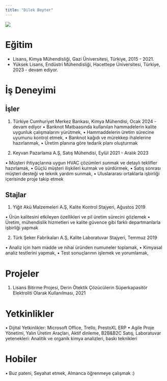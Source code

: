 ```yaml
---
title: "Dilek Beyter"
---
```



![](/assets/images/vesikalik.jpeg){fig-align="center"}

# Eğitim

-   Lisans, Kimya Mühendisliği, Gazi Üniversitesi, Türkiye, 2015 - 2021.
-   Yüksek Lisans, Endüstri Mühendisliği, Hacettepe Üniversitesi, Türkiye, 2023 - devam ediyor.

# İş Deneyimi

## İşler

1.  Türkiye Cumhuriyet Merkez Bankası, Kimya Mühendisi, Ocak 2024 - devam ediyor
• Banknot Matbaasında kullanılan hammadelerin kalite uygunluk çalışmalarını yürütmek,
• Hammaddelerin üretim sürecine uyumunu kontrol etmek,
• Banknot kağıdı ve mürekkep ihalelerine hazırlanmak,
• Üretim planına göre tedarik planı oluşturmak

2.  Keyvan Pazarlama A.Ş, Satış Mühendisi, Eylül 2021 - Aralık 2023

• Müşteri ihtiyaçlarına uygun HVAC çözümleri sunmak ve detaylı teklifler hazırlamak,
• Güçlü müşteri ilişkileri kurmak ve sürdürmek,
• Satış sonrası müşteri desteği ve teknik yardım sunmak,
• Uluslararası ortaklarla işbirliği içerisinde proje takip etmek

## Stajlar

1.  Yiğit Akü Malzemeleri A.Ş, Kalite Kontrol Stajyeri, Ağustos 2019

• Ürün kalitesini etkileyen özellikleri ve pil üretim sürecini gözlemek
• Üretim, mühendislik hizmetleri ve kalite güvence gibi farklı departmanlarla işbirliği yapmak

2.  Türk Şeker Fabrikaları A.Ş, Kalite Laboratuvar Stajyeri, Temmuz 2019

• Analiz için ham madde ve nihai üründen numuneler toplamak,
• Kimyasal analiz testlerini yapmak,
• Test sonuçlarının işlemek ve yorumlamak, 

# Projeler

1.  Lisans Bitirme Projesi, Derin Ötektik Çözücülerin Süperkapasitör Elektroliti Olarak Kullanılması, 2021

# Yetkinlikler

• Dijital Yetkinlikler: Microsoft Office, Trello, PrestoXL ERP
• Agile Proje Yönetimi, Yalın Üretim Araçları, Aktif dinleme, B2B&B2C Satış, Laboratuvar yetenekleri: Analitik ve organik kimya analizleri, baskı teknikleri

# Hobiler

• Buz pateni, Seyahat etmek, Almanca öğrenmeye çalışmak :)